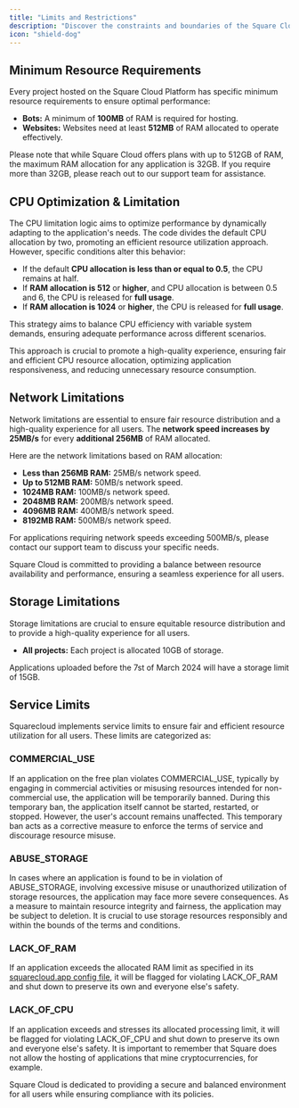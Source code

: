 ```yaml
---
title: "Limits and Restrictions"
description: "Discover the constraints and boundaries of the Square Cloud Platform."
icon: "shield-dog"
---
```


## Minimum Resource Requirements

Every project hosted on the Square Cloud Platform has specific minimum resource requirements to ensure optimal performance:

- **Bots:** A minimum of **100MB** of RAM is required for hosting.
- **Websites:** Websites need at least **512MB** of RAM allocated to operate effectively.

Please note that while Square Cloud offers plans with up to 512GB of RAM, the maximum RAM allocation for any application is 32GB. If you require more than 32GB, please reach out to our support team for assistance.

## CPU Optimization & Limitation

The CPU limitation logic aims to optimize performance by dynamically adapting to the application's needs. The code divides the default CPU allocation by two, promoting an efficient resource utilization approach. However, specific conditions alter this behavior:

- If the default **CPU allocation is less than or equal to 0.5**, the CPU remains at half.
- If **RAM allocation is 512** or **higher**, and CPU allocation is between 0.5 and 6, the CPU is released for **full usage**.
- If **RAM allocation is 1024** or **higher**, the CPU is released for **full usage**.

This strategy aims to balance CPU efficiency with variable system demands, ensuring adequate performance across different scenarios.

This approach is crucial to promote a high-quality experience, ensuring fair and efficient CPU resource allocation, optimizing application responsiveness, and reducing unnecessary resource consumption.

## Network Limitations

Network limitations are essential to ensure fair resource distribution and a high-quality experience for all users. 
The **network speed increases by 25MB/s** for every **additional 256MB** of RAM allocated.

Here are the network limitations based on RAM allocation:

- **Less than 256MB RAM:** 25MB/s network speed.
- **Up to 512MB RAM:** 50MB/s network speed.
- **1024MB RAM:** 100MB/s network speed.
- **2048MB RAM:** 200MB/s network speed.
- **4096MB RAM:** 400MB/s network speed.
- **8192MB RAM:** 500MB/s network speed.

For applications requiring network speeds exceeding 500MB/s, please contact our support team to discuss your specific needs.

Square Cloud is committed to providing a balance between resource availability and performance, ensuring a seamless experience for all users.

## Storage Limitations

Storage limitations are crucial to ensure equitable resource distribution and to provide a high-quality experience for all users.
- **All projects:** Each project is allocated 10GB of storage.

<Note>Applications uploaded before the 7st of March 2024 will have a storage limit of 15GB.</Note>

## Service Limits

Squarecloud implements service limits to ensure fair and efficient resource utilization for all users. These limits are categorized as:

### COMMERCIAL_USE

If an application on the free plan violates COMMERCIAL_USE, typically by engaging in commercial activities or misusing resources intended for non-commercial use, the application will be temporarily banned. During this temporary ban, the application itself cannot be started, restarted, or stopped. However, the user's account remains unaffected. This temporary ban acts as a corrective measure to enforce the terms of service and discourage resource misuse.

### ABUSE_STORAGE

In cases where an application is found to be in violation of ABUSE_STORAGE, involving excessive misuse or unauthorized utilization of storage resources, the application may face more severe consequences. As a measure to maintain resource integrity and fairness, the application may be subject to deletion. It is crucial to use storage resources responsibly and within the bounds of the terms and conditions.

### LACK_OF_RAM

If an application exceeds the allocated RAM limit as specified in its [squarecloud.app config file](../articles/how-to-create-your-squarecloud-configuration-file), it will be flagged for violating LACK_OF_RAM and shut down to preserve its own and everyone else's safety.

### LACK_OF_CPU
If an application exceeds and stresses its allocated processing limit, it will be flagged for violating LACK_OF_CPU and shut down to preserve its own and everyone else's safety. It is important to remember that Square does not allow the hosting of applications that mine cryptocurrencies, for example.

Square Cloud is dedicated to providing a secure and balanced environment for all users while ensuring compliance with its policies.
